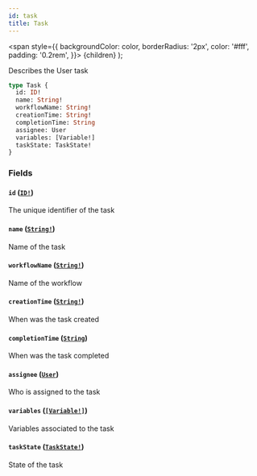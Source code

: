 ```yaml
---
id: task
title: Task
---
```


<span
style={{
      backgroundColor: color,
      borderRadius: '2px',
      color: '#fff',
      padding: '0.2rem',
    }}>
{children}
</span>
);

Describes the User task

```graphql
type Task {
  id: ID!
  name: String!
  workflowName: String!
  creationTime: String!
  completionTime: String
  assignee: User
  variables: [Variable!]
  taskState: TaskState!
}
```

### Fields

#### `id` ([`ID!`](/docs/reference/tasklist-api/scalars/id))

The unique identifier of the task

#### `name` ([`String!`](/docs/reference/tasklist-api/scalars/string))

Name of the task

#### `workflowName` ([`String!`](/docs/reference/tasklist-api/scalars/string))

Name of the workflow

#### `creationTime` ([`String!`](/docs/reference/tasklist-api/scalars/string))

When was the task created

#### `completionTime` ([`String`](/docs/reference/tasklist-api/scalars/string))

When was the task completed

#### `assignee` ([`User`](/docs/reference/tasklist-api/objects/user))

Who is assigned to the task

#### `variables` ([`[Variable!]`](/docs/reference/tasklist-api/objects/variable))

Variables associated to the task

#### `taskState` ([`TaskState!`](/docs/reference/tasklist-api/enums/task-state))

State of the task

